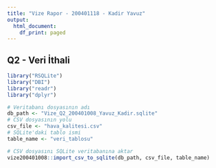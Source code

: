 ```yaml
---
title: "Vize Rapor - 200401118 - Kadir Yavuz"
output:
  html_document:
    df_print: paged
---
```


## Q2 - Veri İthali

```r

library("RSQLite")
library("DBI")
library("readr")
library("dplyr")

# Veritabanı dosyasının adı
db_path <- "Vize_Q2_200401008_Yavuz_Kadir.sqlite"  
# CSV dosyasının yolu
csv_file <- "hava_kalitesi.csv"  
# SQLite'daki tablo ismi
table_name <- "veri_tablosu"  

# CSV dosyasını SQLite veritabanına aktar
vize200401008::import_csv_to_sqlite(db_path, csv_file, table_name)
```
